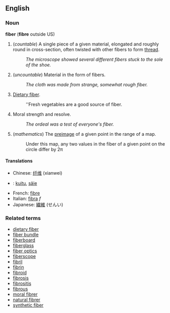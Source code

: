 ==English==
===Noun===
'''fiber''' ('''fibre''' outside US)

# (''countable'') A single piece of a given material, elongated and roughly round in cross-section, often twisted with other fibers to form [[thread]].
#: ''The microscope showed several different fibers stuck to the sole of the shoe.''
# (''uncountable'') Material in the form of fibers.
#: ''The cloth was made from strange, somewhat rough fiber.''
# [[Dietary fiber]].
#: ''Fresh vegetables are a good source of fiber.
# Moral strength and resolve.
#: ''The ordeal was a test of everyone's fiber.''
# (''mathematics'') The [[preimage]] of a given point in the range of a map.
#: Under this map, any two values in the fiber of a given point on the circle differ by 2&pi;

==== Translations ====
*Chinese: [[纤维]] (xianwei)
*{{fi}}: [[kuitu]], [[säie]]
*French: [[fibre#French|fibre]]
*Italian: [[fibra]] ''f''
*Japanese: [[繊維]] (せんい)

===Related terms===
*[[dietary fiber]]
*[[fiber bundle]]
*[[fiberboard]]
*[[fiberglass]]
*[[fiber optics]]
*[[fiberscope]]
*[[fibril]]
*[[fibrin]]
*[[fibroid]]
*[[fibrosis]]
*[[fibrositis]]
*[[fibrous]]
*[[moral fibrer]]
*[[natural fibrer]]
*[[synthetic fiber]]